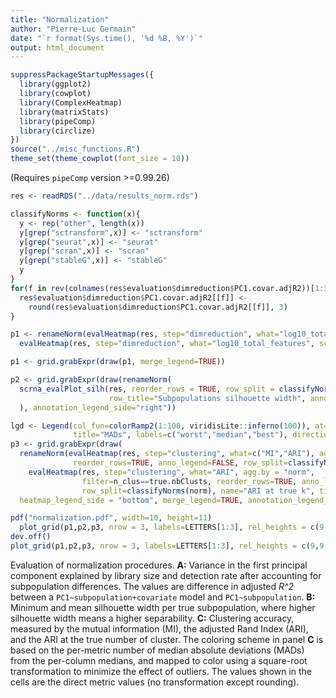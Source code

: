 ```yaml
---
title: "Normalization"
author: "Pierre-Luc Germain"
date: "`r format(Sys.time(), '%d %B, %Y')`"
output: html_document
---
```


```r
suppressPackageStartupMessages({
  library(ggplot2)
  library(cowplot)
  library(ComplexHeatmap)
  library(matrixStats)
  library(pipeComp)
  library(circlize)
})
source("../misc_functions.R")
theme_set(theme_cowplot(font_size = 10))
```

(Requires `pipeComp` version >=0.99.26)

```r
res <- readRDS("../data/results_norm.rds")
```

```r
classifyNorms <- function(x){
  y <- rep("other", length(x))
  y[grep("sctransform",x)] <- "sctransform"
  y[grep("seurat",x)] <- "seurat"
  y[grep("scran",x)] <- "scran"
  y[grep("stableG",x)] <- "stableG"
  y
}
for(f in rev(colnames(res$evaluation$dimreduction$PC1.covar.adjR2))[1:3]){
  res$evaluation$dimreduction$PC1.covar.adjR2[[f]] <- 
    round(res$evaluation$dimreduction$PC1.covar.adjR2[[f]], 3)
}

p1 <- renameNorm(evalHeatmap(res, step="dimreduction", what="log10_total_counts", scale=FALSE, show_heatmap_legend = TRUE, name="adj.R2", what2="PC1.covar.adjR2", agg.by = "norm", reorder_rows = TRUE, col=viridisLite::viridis(100), row_split = classifyNorms(norm), row_title="Variance in PC1 explained by covariate") + 
  evalHeatmap(res, step="dimreduction", what="log10_total_features", scale=FALSE, show_heatmap_legend = FALSE, what2="PC1.covar.adjR2", agg.by = "norm", reorder_rows = TRUE, col=viridisLite::viridis(100)))

p1 <- grid.grabExpr(draw(p1, merge_legend=TRUE))

p2 <- grid.grabExpr(draw(renameNorm(
  scrna_evalPlot_silh(res, reorder_rows = TRUE, row_split = classifyNorms(norm),
                      row_title="Subpopulations silhouette width", anno_legend=FALSE)
  ), annotation_legend_side="right"))

lgd <- Legend(col_fun=colorRamp2(1:100, viridisLite::inferno(100)), at=c(1,50,100), 
              title="MADs", labels=c("worst","median","best"), direction="horizontal")
p3 <- grid.grabExpr(draw(
  renameNorm(evalHeatmap(res, step="clustering", what=c("MI","ARI"), agg.by = "norm", 
              reorder_rows=TRUE, anno_legend=FALSE, row_split=classifyNorms(norm), row_title="Clustering accuracy") + 
    evalHeatmap(res, step="clustering", what="ARI", agg.by = "norm", 
                filter=n_clus==true.nbClusts, reorder_rows=TRUE, anno_legend=FALSE,
                row_split=classifyNorms(norm), name="ARI at true k", title="ARI at true k")),
  heatmap_legend_side = "bottom", merge_legend=TRUE, annotation_legend_list=lgd))
```

```r
pdf("normalization.pdf", width=10, height=11)
  plot_grid(p1,p2,p3, nrow = 3, labels=LETTERS[1:3], rel_heights = c(9,9,10))
dev.off()
plot_grid(p1,p2,p3, nrow = 3, labels=LETTERS[1:3], rel_heights = c(9,9,10))
```

Evaluation of normalization procedures. **A:** Variance in the first principal component explained by 
library size and detection rate after accounting for subpopulation differences. The values are difference in adjusted _R^2_ between a `PC1~subpopulation+covariate` model and `PC1~subpopulation`. **B:** Minimum and mean silhouette width per true subpopulation, where higher silhouette width means a higher separability. **C:** Clustering accuracy, measured by the mutual information (MI), the adjusted Rand Index (ARI), and the ARI at the true number of cluster. The coloring scheme in panel **C** is based on the per-metric number of median absolute deviations (MADs) from the per-column medians, and mapped to color using a square-root transformation to minimize the effect of outliers. The values shown in the cells are the direct metric values (no transformation except rounding).
